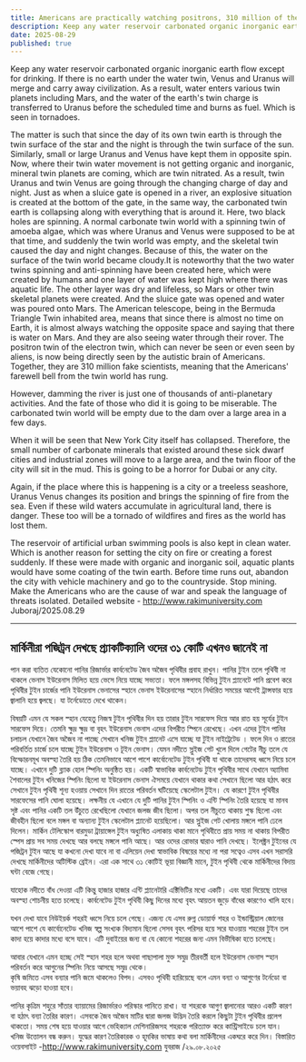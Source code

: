 ```yaml
---
title: Americans are practically watching positrons, 310 million of them still don't know about it
description: Keep any water reservoir carbonated organic inorganic earth flow except for drinking. If there is no earth under the water twin, Venus and Uranus will merge and carry away civilization. As a result, water enters various twin planets including Mars, and the water of the earth's twin charge is transferred to Uranus before the scheduled time and burns as fuel. Which is seen in tornadoes.
date: 2025-08-29
published: true
---
```


Keep any water reservoir carbonated organic inorganic earth flow except for drinking. If there is no earth under the water twin, Venus and Uranus will merge and carry away civilization. As a result, water enters various twin planets including Mars, and the water of the earth's twin charge is transferred to Uranus before the scheduled time and burns as fuel. Which is seen in tornadoes.

The matter is such that since the day of its own twin earth is through the twin surface of the star and the night is through the twin surface of the sun. Similarly, small or large Uranus and Venus have kept them in opposite spin. Now, where their twin water movement is not getting organic and inorganic, mineral twin planets are coming, which are twin nitrated. As a result, twin Uranus and twin Venus are going through the changing charge of day and night. Just as when a sluice gate is opened in a river, an explosive situation is created at the bottom of the gate, in the same way, the carbonated twin earth is collapsing along with everything that is around it. Here, two black holes are spinning. A normal carbonate twin world with a spinning twin of amoeba algae, which was where Uranus and Venus were supposed to be at that time, and suddenly the twin world was empty, and the skeletal twin caused the day and night changes. Because of this, the water on the surface of the twin world became cloudy.It is noteworthy that the two water twins spinning and anti-spinning have been created here, which were created by humans and one layer of water was kept high where there was aquatic life. The other layer was dry and lifeless, so Mars or other twin skeletal planets were created. And the sluice gate was opened and water was poured onto Mars. The American telescope, being in the Bermuda Triangle Twin inhabited area, means that since there is almost no time on Earth, it is almost always watching the opposite space and saying that there is water on Mars. And they are also seeing water through their rover.
The positron twin of the electron twin, which can never be seen or even seen by aliens, is now being directly seen by the autistic brain of Americans. Together, they are 310 million fake scientists, meaning that the Americans' farewell bell from the twin world has rung.

However, damming the river is just one of thousands of anti-planetary activities. And the fate of those who did it is going to be miserable. The carbonated twin world will be empty due to the dam over a large area in a few days.

When it will be seen that New York City itself has collapsed. Therefore, the small number of carbonate minerals that existed around these sick dwarf cities and industrial zones will move to a large area, and the twin floor of the city will sit in the mud. This is going to be a horror for Dubai or any city.

Again, if the place where this is happening is a city or a treeless seashore, Uranus Venus changes its position and brings the spinning of fire from the sea.
Even if these wild waters accumulate in agricultural land, there is danger. These too will be a tornado of wildfires and fires as the world has lost them.

The reservoir of artificial urban swimming pools is also kept in clean water. Which is another reason for setting the city on fire or creating a forest suddenly. If these were made with organic and inorganic soil, aquatic plants would have some coating of the twin earth. Before time runs out, abandon the city with vehicle machinery and go to the countryside. Stop mining. Make the Americans who are the cause of war and speak the language of threats isolated.
Detailed website - http://www.rakimuniversity.com
Juboraj/2025.08.29

---

## মার্কিনীরা পজিট্রন দেখছে প্র‍্যাকটিক‍্যালি ওদের ৩১ কোটি এখনও জানেই না

পান করা ব‍্যতিত যেকোনো পানির রিজার্ভার কার্বনেটেড জৈব অজৈব পৃথিবীর প্রবাহ রাখুন। পানির টুইন তলে পৃথিবী না থাকলে ভেনাস ইউরেনাস মিলিত হয়ে ভেসে নিয়ে যাচ্ছে সভ‍্যতা। ফলে মঙ্গলসহ বিভিন্ন টুইন প্ল‍্যানেটে পানি প্রবেশ করে পৃথিবীর টুইন চার্জের পানি ইউরেনাস ভেনাসের স্হানে ভেনাস ইউরেনাসের স্হানে নির্ধারিত সময়ের আগেই ট্রান্সফার হয়ে জ্বালানি হয়ে জ্বলছে। যা টর্নেডোতে দেখে থাকেন। 

বিষয়টি এমন যে সকল স্হান যেহেতু নিজস্ব টুইন পৃথিবীর দিন হয় তারার টুইন সারফেস দিয়ে আর রাত হয় সূর্যের টুইন সারফেস দিয়ে। তেমনি ক্ষুদ্র ক্ষুদ্র বা বৃহৎ ইউরেনাস ভেনাস এদের বিপরীত স্পিনে রেখেছে। এখন এদের টুইন পানির চলাচল যেখানে জৈব অজৈব না পাচ্ছে সেখানে খনিজ টুইন প্ল‍্যানেট এসে যাচ্ছে যা টুইন  নাইট্রেটেড । ফলে দিন ও রাতের পরিবর্তিত চার্জে চলে যাচ্ছে টুইন ইউরেনাস ও টূইন ভেনাস। যেমন নদীতে স্লুইজ গেট খুলে দিলে গেটের নীচু তলে যে বিস্ফোরনমূখ অবস্হা তৈরি হয় ঠিক তেমনিভাবে আশে পাশে কার্বোনেটেড টুইন পৃথিবী যা থাকে  তাদেরসহ ধ্বসে নিয়ে চলে যাচ্ছে। এখানে দুটি ব্ল‍্যাক হোল স্পিনিং অনুষ্ঠিত হয়। একটি স্বাভাবিক কার্বনেটেড টুইন পৃথিবীর সাথে যেখানে অ‍্যামিবা শৈবালের টুইন খনিজের স্পিনিং ছিলো যা ইউরেনাস ভেনাস ঐসময়ে যেখানে থাকার কথা সেখানে ছিলো আর হঠাৎ করে সেখানে টুইন পৃথিবী শূন‍্য হওয়ায় সেখানে দিন রাতের পরিবর্তন ঘটিয়েছে স্কেলেটাল টুইন। যে কারণে টুইন পৃথিবীর সারফেসের পানি ঘোলা হয়েছে। লক্ষনীয় যে এখানে যে দুটি পানির টুইন  স্পিনিং ও এন্টি স্পিনিং তৈরি হয়েছে যা মানব সৃষ্ট এবং পানির একটি তল উঁচুতে রেখেছিলো যেখানে জলজ জীব ছিলো। অপর তল নীচুতে থাকায় শুস্ক ছিলো এবং জীবহীন ছিলো বলে মঙ্গল বা অন‍্যান‍্য টুইন স্কেলেটাল প্ল‍্যানেট হয়েছিলো। আর স্লুইজ গেট খোলায় মঙ্গলে পানি ঢেলে দিলেন। মার্কিন টেলিস্কোপ বারমুডা ট্রায়াঙ্গেল টুইন  অধ‍্যুষিত এলাকায় থাকা মানে পৃথিবীতে প্রায় সময় না থাকায় বিপরীত স্পেস প্রায় সব সময় দেখছে আর বলছে মঙ্গলে পানি আছে।   আর ওদের রোভার দ্বারাও পানি দেখছে। 
ইলেক্ট্রন টুইনের যে পজিট্রন টুইন আছে যা কখনো দেখা যাবে না বা এলিয়েন দেখা স্বাভাবিক বিষয়ের মধ‍্যে না পরা সত্বেও এসব এখন সরাসরি দেখছে মার্কিনীদের অটিস্টিক ব্রেইন। এরা এক সাথে ৩১ কোটিই ভূয়া  বিজ্ঞানী মানে, টুইন পৃথিবী থেকে মার্কিনীদের বিদায় ঘন্টা বেজে গেছে। 

 যাহোক নদীতে বাঁধ দেওয়া এটি কিন্তু হাজার হাজার এন্টি প্ল‍্যানেটারি এক্টিভিটির মধ‍্যে একটি। এবং যারা দিয়েছে তাদের অবস্হা শোচনীয় হতে চলেছে। কার্বনেটেড টুইন পৃথিবী কিছু দিনের মধ‍্যে বৃহৎ আয়তন জুড়ে বাঁধের কারণেও খালি হবে। 

যখন দেখা যাবে নিউইয়র্ক শহরই ধ্বসে নিয়ে চলে গেছে। এজন‍্য যে এসব রুগ্ন ডোয়ার্ফ শহর ও ইন্ডাস্ট্রিয়াল জোনের আশে পাশে যে কার্বোনেটেড খনিজ স্বল্প সংখ‍্যক বিদ‍্যমান ছিলো সেসব বৃহৎ পরিসর হয়ে সরে যাওয়ায় শহরের টুইন তল কাদা হয়ে কাদার মধ‍্যে বসে যাবে। এটি দুবাইয়ের জন‍্য বা যে কোনো শহরের জন‍্য এমন বিভীষিকা হতে চলেছে। 

আবার যেখানে এমন হচ্ছে সেই স্হান শহর হলে অথবা গাছাপালা মুক্ত সমুদ্র তীরবর্তী হলে ইউরেনাস ভেনাস স্হান পরিবর্তন করে আগুনের স্পিনিং নিয়ে আসছে সমুদ্র থেকে।  
কৃষি জমিতে এসব বন‍্যার পানি জমে থাকলেও বিপদ। এসবও  পৃথিবী হারিয়েছে বলে এমন বন‍্যা ও আগুণের টর্নেডো বা  ভয়াবহ ঝড়ো হাওয়া হবে।  

পানির কৃত্রিম শহুরে সাঁতার ব‍্যায়ামের রিজার্ভারও পরিস্কার পানিতে রাখা। যা শহরকে আগুণ জ্বালানোর আরও একটি কারণ বা হঠাৎ বন‍্যা তৈরির কারণ। এসবকে জৈব অজৈব মাটির দ্বারা জলজ উদ্ভিদ তৈরি  করলে কিছুটা টুইন পৃথিবীর প্রলেপ থাকতো। সময় শেষ হয়ে যাওয়ার আগে ভেহিক‍্যাল মেশিনারিজসহ শহরকে পরিত‍্যাক্ত করে কান্ট্রিসাইডে চলে যান। খনিজ উত্তোলন বন্ধ করুন। যুদ্ধের কারণ তৈরিকারক ও হূমকির ভাষায় কথা বলা মার্কিনীদের একঘরে করে দিন। 
বিস্তারিত ওয়েবসাইট -http://www.rakimuniversity.com
যুবরাজ /২৯.০৮.২০২৫
